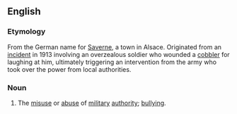 ==English==

===Etymology===
From the German name for [[Wikipedia:Saverne|Saverne]], a town in Alsace. Originated from an [[Wikipedia:Saverne Affair|incident]] in 1913 involving an overzealous soldier who wounded a [[cobbler]] for laughing at him, ultimately triggering an intervention from the army who took over the power from local authorities.

===Noun===
{{en-noun|-}}

# {{lb|en|obsolete}} The [[misuse]] or [[abuse]] of [[military]] [[authority]]; [[bullying]].
